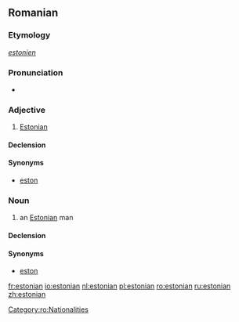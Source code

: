 {{also|Estonian}}
==Romanian==

===Etymology===
{{etyl|fr|ro}} ''[[estonien]]''

===Pronunciation===
* {{IPA|/es.to.niˈan/|lang=ro}}

===Adjective===
{{ro-adj|4}}

# [[Estonian]]

====Declension====
{{ro-adj-4|mpl=estonieni|fpl=estoniene}}

====Synonyms====
* [[eston]]

===Noun===
{{ro-noun|m|estonieni|f=estoniană}}

# an [[Estonian]] man

====Declension====
{{ro-noun-m|pl=estonieni}}

====Synonyms====
* [[eston]]

[[Category:ro:Nationalities]]

[[fr:estonian]]
[[io:estonian]]
[[nl:estonian]]
[[pl:estonian]]
[[ro:estonian]]
[[ru:estonian]]
[[zh:estonian]]